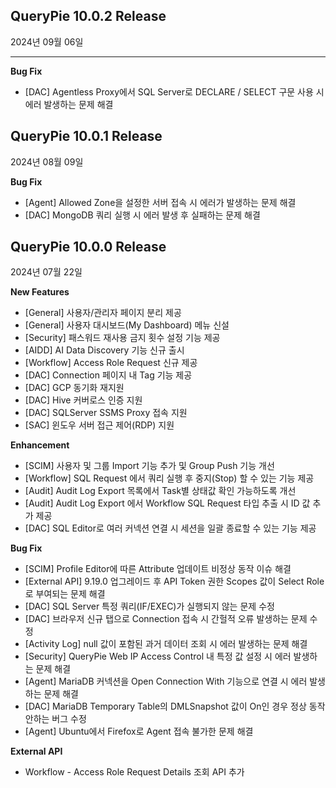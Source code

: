 ## QueryPie 10.0.2 Release 

2024년 09월 06일

****

**Bug Fix**

* [DAC] Agentless Proxy에서 SQL Server로 DECLARE / SELECT 구문 사용 시 에러 발생하는 문제 해결 


## QueryPie 10.0.1 Release

2024년 08월 09일


**Bug Fix**

* [Agent] Allowed Zone을 설정한 서버 접속 시 에러가 발생하는 문제 해결 
* [DAC] MongoDB 쿼리 실행 시 에러 발생 후 실패하는 문제 해결 


## QueryPie 10.0.0 Release

2024년 07월 22일


**New Features**

* [General] 사용자/관리자 페이지 분리 제공 
* [General] 사용자 대시보드(My Dashboard) 메뉴 신설 
* [Security] 패스워드 재사용 금지 횟수 설정 기능 제공
* [AIDD] AI Data Discovery 기능 신규 출시 
* [Workflow] Access Role Request 신규 제공 
* [DAC] Connection 페이지 내 Tag 기능 제공
* [DAC] GCP 동기화 재지원 
* [DAC] Hive 커버로스 인증 지원 
* [DAC] SQLServer SSMS Proxy 접속 지원
* [SAC] 윈도우 서버 접근 제어(RDP) 지원


**Enhancement**

* [SCIM] 사용자 및 그룹 Import 기능 추가 및 Group Push 기능 개선 
* [Workflow] SQL Request 에서 쿼리 실행 후 중지(Stop) 할 수 있는 기능 제공
* [Audit] Audit Log Export 목록에서 Task별 상태값 확인 가능하도록 개선 
* [Audit] Audit Log Export 에서 Workflow SQL Request 타입 추출 시 ID 값 추가 제공
* [DAC] SQL Editor로 여러 커넥션 연결 시 세션을 일괄 종료할 수 있는 기능 제공


**Bug Fix**

* [SCIM] Profile Editor에 따른 Attribute 업데이트 비정상 동작 이슈 해결
* [External API] 9.19.0 업그레이드 후 API Token 권한 Scopes 값이 Select Role 로 부여되는 문제 해결
* [DAC] SQL Server 특정 쿼리(IF/EXEC)가 실행되지 않는 문제 수정
* [DAC] 브라우저 신규 탭으로 Connection 접속 시 간헐적 오류 발생하는 문제 수정
* [Activity Log] null 값이 포함된 과거 데이터 조회 시 에러 발생하는 문제 해결 
* [Security] QueryPie Web IP Access Control 내 특정 값 설정 시 에러 발생하는 문제 해결
* [Agent] MariaDB 커넥션을 Open Connection With 기능으로 연결 시 에러 발생하는 문제 해결 
* [DAC] MariaDB Temporary Table의 DMLSnapshot 값이 On인 경우 정상 동작 안하는 버그 수정
* [Agent] Ubuntu에서 Firefox로 Agent 접속 불가한 문제 해결


**External API**

* Workflow - Access Role Request Details 조회 API 추가 
